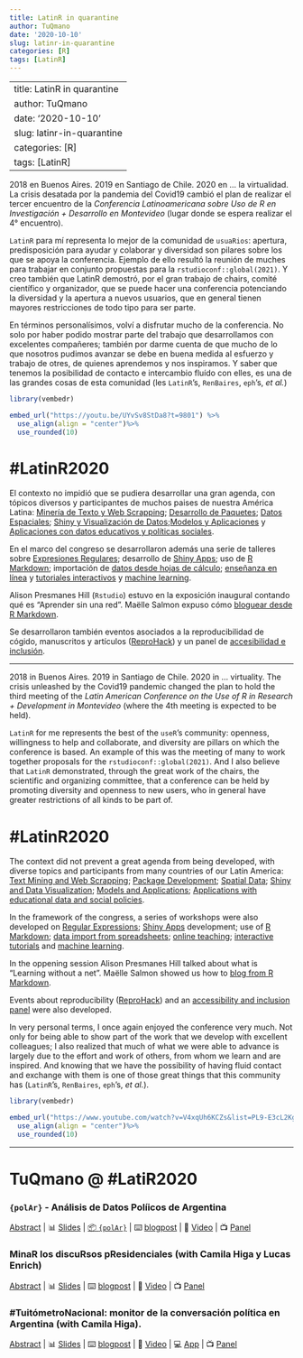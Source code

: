 ```yaml
---
title: LatinR in quarantine
author: TuQmano
date: '2020-10-10'
slug: latinr-in-quarantine
categories: [R]
tags: [LatinR]
---
```


---	
title: LatinR in quarantine	
author: TuQmano	
date: '2020-10-10'	
slug: latinr-in-quarantine	
categories: [R]	
tags: [LatinR]	
---	


2018 en Buenos Aires. 2019 en Santiago de Chile. 2020 en ... la virtualidad. La crisis desatada por la pandemia del Covid19 cambió el plan de realizar el tercer encuentro de la *Conferencia Latinoamericana sobre Uso de R en Investigación + Desarrollo en Montevideo* (lugar donde se espera realizar el 4° encuentro).	


`LatinR` para mí representa lo mejor de la comunidad de `usuaRios`: apertura, predisposición para ayudar y colaborar y diversidad son pilares sobre los que se apoya la conferencia. Ejemplo de ello resultó la reunión de muches para trabajar en conjunto propuestas para la `rstudioconf::global(2021)`. Y creo también que LatinR demostró, por el gran trabajo de chairs, comité científico y organizador, que se puede hacer una conferencia potenciando la diversidad y la apertura a nuevos usuarios, que en general tienen mayores restricciones de todo tipo para ser parte. 	

En términos personalísimos, volví a disfrutar mucho de la conferencia. No solo por haber podido mostrar parte del trabajo que desarrollamos con excelentes compañeres; también por darme cuenta de que mucho de lo que nosotros pudimos avanzar se debe en buena medida al esfuerzo y trabajo de otres, de quienes aprendemos y nos inspiramos. Y saber que tenemos la posibilidad de contacto e intercambio fluído con elles, es una de las grandes cosas de esta comunidad (les `LatinR`'s, `RenBaires`, `eph`'s, *et al.*)	

```r
library(vembedr)

embed_url("https://youtu.be/UYvSv8StDa8?t=9801") %>% 
  use_align(align = "center")%>%
  use_rounded(10)


```


# #LatinR2020	

El contexto no impidió que se pudiera desarrollar una gran agenda, con tópicos diversos y participantes de muchos paises de nuestra América Latina: [Minería de Texto y Web Scrapping](https://www.youtube.com/watch?v=K8wmO3mSbU8&list=PL9-E3cL2KgKlNKVfiwHoGR3pHpg7x8Uzt); [Desarrollo de Paquetes](https://www.youtube.com/watch?v=VegUiSLcWBU&list=PL9-E3cL2KgKkxsS3dkaFTvmh24kPpkE--); [Datos Espaciales](https://www.youtube.com/watch?v=wOvqRhWDvxA&list=PL9-E3cL2KgKnBz_y5KCOdYa3HCOgLUq9U&index=2); [Shiny y Visualización de Datos](https://www.youtube.com/watch?v=7rckH3RTI1s&list=PL9-E3cL2KgKnixQ0u36DgCsGvOkOIo5D1&index=2);[Modelos y Aplicaciones](https://www.youtube.com/watch?v=7Ao4rVpu1S8&list=PL9-E3cL2KgKke60wxog3-9ecmOKY1cA01&index=2) y  [Aplicaciones con datos educativos y políticas sociales](https://www.youtube.com/playlist?list=PL9-E3cL2KgKlkjEb7wFN_lAeO72sLFY3D). 	


En el marco del congreso se desarrollaron además una serie de talleres sobre [Expresiones Regulares](https://latin-r.com/cronograma/#session-1); desarrollo de [Shiny Apps](https://latin-r.com/cronograma/#session-2); uso de [R Markdown](https://latin-r.com/cronograma/#session-3); importación de [datos desde hojas de cálculo](https://latin-r.com/cronograma/#session-4); [enseñanza en línea](https://latin-r.com/cronograma/#session-5) y  [tutoriales interactivos](https://latin-r.com/cronograma/#session-009) y [machine learning](https://latin-r.com/cronograma/#session-6).	


Alison Presmanes Hill (`Rstudio`) estuvo en la exposición inaugural contando qué es "Aprender sin una red". Maëlle Salmon expuso cómo [bloguear desde R Markdown](https://bloguearrr.netlify.app/). 	

Se desarrollaron también eventos asociados a la reproducibilidad de cógido, manuscritos y artículos ([ReproHack](https://latin-r.com/cronograma/#session-14)) y un panel de [accesibilidad e inclusión](https://latin-r.com/cronograma/#session-16).  	



---	

2018 in Buenos Aires. 2019 in Santiago de Chile. 2020 in ... virtuality. The crisis unleashed by the Covid19 pandemic changed the plan to hold the third meeting of the *Latin American Conference on the Use of R in Research + Development in Montevideo* (where the 4th meeting is expected to be held).	

`LatinR` for me represents the best of the `useR`'s community: openness, willingness to help and collaborate, and diversity are pillars on which the conference is based. An example of this was the meeting of many to work together proposals for the `rstudioconf::global(2021)`. And I also believe that `LatinR` demonstrated, through the great work of the chairs, the scientific and organizing committee, that a conference can be held by promoting diversity and openness to new users, who in general have greater restrictions of all kinds to be part of.	



# #LatinR2020	

The context did not prevent a great agenda from being developed, with diverse topics and participants from many countries of our Latin America: [Text Mining and Web Scrapping](https://www.youtube.com/watch?v=K8wmO3mSbU8&list=PL9-E3cL2KgKlNKVfiwHoGR3pHpg7x8Uzt); [Package Development](https://www.youtube.com/watch?v=VegUiSLcWBU&list=PL9-E3cL2KgKkxsS3dkaFTvmh24kPpkE--); [Spatial Data](https://www.youtube.com/watch?v=wOvqRhWDvxA&list=PL9-E3cL2KgKnBz_y5KCOdYa3HCOgLUq9U&index=2); [Shiny and Data Visualization](https://www.youtube.com/watch?v=7rckH3RTI1s&list=PL9-E3cL2KgKnixQ0u36DgCsGvOkOIo5D1&index=2); [Models and Applications](https://www.youtube.com/watch?v=7Ao4rVpu1S8&list=PL9-E3cL2KgKke60wxog3-9ecmOKY1cA01&index=2); [Applications with educational data and social policies](https://www.youtube.com/playlist?list=PL9-E3cL2KgKlkjEb7wFN_lAeO72sLFY3D).	


In the framework of the congress, a series of workshops were also developed on [Regular Expressions](https://latin-r.com/cronograma/#session-1); [Shiny Apps](https://latin-r.com/cronograma/#session-2) development; use of [R Markdown](https://latin-r.com/cronograma/#session-3); [data import from spreadsheets](https://latin-r.com/cronograma/#session-4); [online teaching](https://latin-r.com/cronograma/#session-5); [interactive tutorials](https://latin-r.com/cronograma/#session-009) and [machine learning](https://latin-r.com/cronograma/#session-6). 	


In the oppening session Alison Presmanes Hill talked about what is "Learning without a net". Maëlle Salmon showed us how to [blog from R Markdown](https://bloguearrr.netlify.app/). 	

Events about reproducibility ([ReproHack](https://latin-r.com/cronograma/#session-14)) and an [accessibility and inclusion panel](https://latin-r.com/cronograma/#session-16) were also developed.	

In very personal terms, I once again enjoyed the conference very much. Not only for being able to show part of the work that we develop with excellent colleagues; I also realized that much of what we were able to advance is largely due to the effort and work of others, from whom we learn and are inspired. And knowing that we have the possibility of having fluid contact and exchange with them is one of those great things that this community has (`LatinR`'s, `RenBaires`, `eph`'s, *et al.*).	


```r
library(vembedr)

embed_url("https://www.youtube.com/watch?v=V4xqUh6KCZs&list=PL9-E3cL2KgKkxsS3dkaFTvmh24kPpkE--&index=3") %>% 
  use_align(align = "center")%>%
  use_rounded(10)


```



--- 	

# TuQmano @ #LatiR2020	

### `{polAr}` - Análisis de Datos Políicos de Argentina	

[Abstract](https://github.com/TuQmano/latinr2020/blob/master/rmd/polAr/polar.pdf) | 📊 [Slides](https://www.tuqmano.com/slides/polar_slides.html#1) | [📦 `{polAr}`](https://electorarg.github.io/polAr/) | ⌨️ [blogpost](https://www.tuqmano.com/2020/05/22/empaquetar/) | 📼 [ Video](https://www.youtube.com/watch?v=V4xqUh6KCZs&list=PL9-E3cL2KgKkxsS3dkaFTvmh24kPpkE--&index=3) | 📺 [Panel](https://youtu.be/UYvSv8StDa8?t=9801) 	


###  MinaR los discuRsos pResidenciales (with Camila Higa y Lucas Enrich)	

[Abstract](https://github.com/TuQmano/latinr2020/blob/master/rmd/discursos/discursos_presidenciales.pdf) | 📊 [Slides](https://github.com/TuQmano/latinr2020/blob/master/slides/discursos/minar_los_discursos.pdf) |  ⌨️ [blogpost](https://www.tuqmano.com/2020/03/11/los-discursos-de-les-presidentes/) | 📼 [ Video](https://www.youtube.com/watch?v=IZfNr_N7ylw&list=PL9-E3cL2KgKlNKVfiwHoGR3pHpg7x8Uzt&index=2) | 📺 [ Panel](https://youtu.be/757eAoMAAZ8?t=8623)  	


###  #TuitómetroNacional: monitor de la conversación política en Argentina (with Camila Higa).	


[Abstract](https://github.com/TuQmano/latinr2020/blob/master/rmd/tuitometro/tuitometro.pdf) | 📊 [Slides](https://github.com/TuQmano/latinr2020/blob/master/slides/tuitometro/tuitometro.pdf) |  ⌨️ [blogpost](https://www.tuqmano.com/2019/12/20/congreso-2-0-politicos-argentinos-en-twitter/) | 📼 [ Video](https://www.youtube.com/watch?v=fNMwoLJ1iXQ&list=PL9-E3cL2KgKnixQ0u36DgCsGvOkOIo5D1) | 💻 [App](http://tuitometro.mentacomunicacion.com.ar/) | 📺 [ Panel](https://youtu.be/OAq2lLgRqUw?t=1536) 